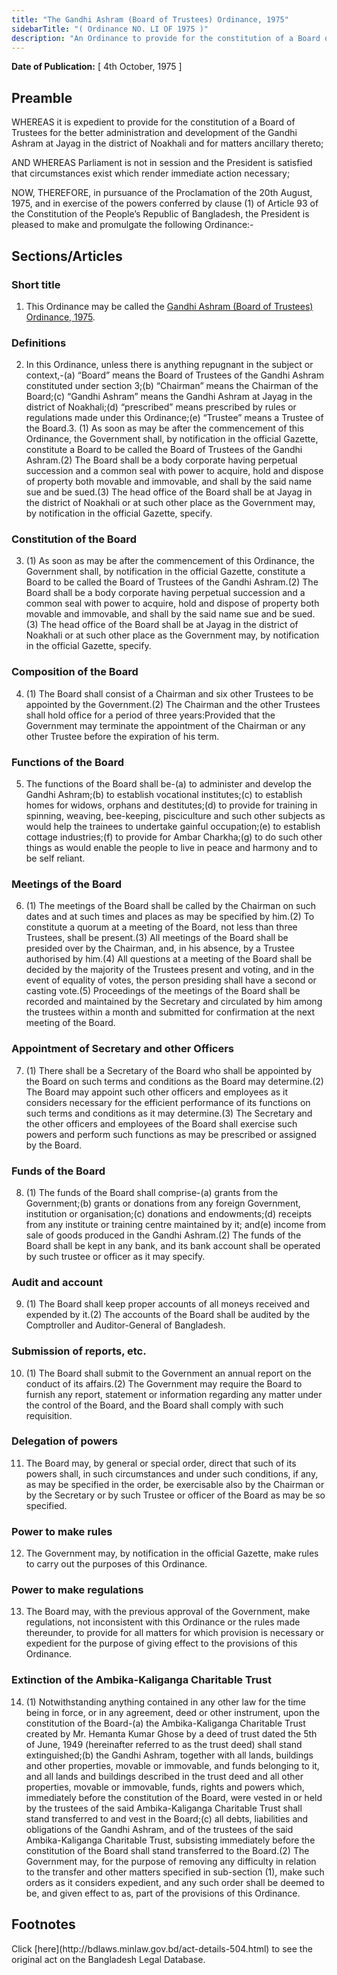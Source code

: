 ```yaml
---
title: "The Gandhi Ashram (Board of Trustees) Ordinance, 1975"
sidebarTitle: "( Ordinance NO. LI OF 1975 )"
description: "An Ordinance to provide for the constitution of a Board of Trustees for the better administration and development of the Gandhi Ashram at Jayag in the district of Noakhali."
---
```


**Date of Publication:** [ 4th October, 1975 ]

## Preamble

WHEREAS it is expedient to provide for the constitution of a Board of Trustees for the better administration and development of the Gandhi Ashram at Jayag in the district of Noakhali and for matters ancillary thereto;

AND WHEREAS Parliament is not in session and the President is satisfied that circumstances exist which render immediate action necessary;

NOW, THEREFORE, in pursuance of the Proclamation of the 20th August, 1975, and in exercise of the powers conferred by clause (1) of Article 93 of the Constitution of the People’s Republic of Bangladesh, the President is pleased to make and promulgate the following Ordinance:-

## Sections/Articles

### Short title

1. This Ordinance may be called the [Gandhi Ashram (Board of Trustees) Ordinance, 1975](/laws/act-504 "Gandhi Ashram (Board of Trustees) Ordinance, 1975").

### Definitions

2. In this Ordinance, unless there is anything repugnant in the subject or context,-(a) “Board” means the Board of Trustees of the Gandhi Ashram constituted under section 3;(b) “Chairman” means the Chairman of the Board;(c) “Gandhi Ashram” means the Gandhi Ashram at Jayag in the district of Noakhali;(d) “prescribed” means prescribed by rules or regulations made under this Ordinance;(e) “Trustee” means a Trustee of the Board.3. (1) As soon as may be after the commencement of this Ordinance, the Government shall, by notification in the official Gazette, constitute a Board to be called the Board of Trustees of the Gandhi Ashram.(2) The Board shall be a body corporate having perpetual succession and a common seal with power to acquire, hold and dispose of property both movable and immovable, and shall by the said name sue and be sued.(3) The head office of the Board shall be at Jayag in the district of Noakhali or at such other place as the Government may, by notification in the official Gazette, specify.

### Constitution of the Board

3. (1) As soon as may be after the commencement of this Ordinance, the Government shall, by notification in the official Gazette, constitute a Board to be called the Board of Trustees of the Gandhi Ashram.(2) The Board shall be a body corporate having perpetual succession and a common seal with power to acquire, hold and dispose of property both movable and immovable, and shall by the said name sue and be sued.(3) The head office of the Board shall be at Jayag in the district of Noakhali or at such other place as the Government may, by notification in the official Gazette, specify.

### Composition of the Board

4. (1) The Board shall consist of a Chairman and six other Trustees to be appointed by the Government.(2) The Chairman and the other Trustees shall hold office for a period of three years:Provided that the Government may terminate the appointment of the Chairman or any other Trustee before the expiration of his term.

### Functions of the Board

5. The functions of the Board shall be-(a) to administer and develop the Gandhi Ashram;(b) to establish vocational institutes;(c) to establish homes for widows, orphans and destitutes;(d) to provide for training in spinning, weaving, bee-keeping, pisciculture and such other subjects as would help the trainees to undertake gainful occupation;(e) to establish cottage industries;(f) to provide for Ambar Charkha;(g) to do such other things as would enable the people to live in peace and harmony and to be self reliant.

### Meetings of the Board

6. (1) The meetings of the Board shall be called by the Chairman on such dates and at such times and places as may be specified by him.(2) To constitute a quorum at a meeting of the Board, not less than three Trustees, shall be present.(3) All meetings of the Board shall be presided over by the Chairman, and, in his absence, by a Trustee authorised by him.(4) All questions at a meeting of the Board shall be decided by the majority of the Trustees present and voting, and in the event of equality of votes, the person presiding shall have a second or casting vote.(5) Proceedings of the meetings of the Board shall be recorded and maintained by the Secretary and circulated by him among the trustees within a month and submitted for confirmation at the next meeting of the Board.

### Appointment of Secretary and other Officers

7. (1) There shall be a Secretary of the Board who shall be appointed by the Board on such terms and conditions as the Board may determine.(2) The Board may appoint such other officers and employees as it considers necessary for the efficient performance of its functions on such terms and conditions as it may determine.(3) The Secretary and the other officers and employees of the Board shall exercise such powers and perform such functions as may be prescribed or assigned by the Board.

### Funds of the Board

8. (1) The funds of the Board shall comprise-(a) grants from the Government;(b) grants or donations from any foreign Government, institution or organisation;(c) donations and endowments;(d) receipts from any institute or training centre maintained by it; and(e) income from sale of goods produced in the Gandhi Ashram.(2) The funds of the Board shall be kept in any bank, and its bank account shall be operated by such trustee or officer as it may specify.

### Audit and account

9. (1) The Board shall keep proper accounts of all moneys received and expended by it.(2) The accounts of the Board shall be audited by the Comptroller and Auditor-General of Bangladesh.

### Submission of reports, etc.

10. (1) The Board shall submit to the Government an annual report on the conduct of its affairs.(2) The Government may require the Board to furnish any report, statement or information regarding any matter under the control of the Board, and the Board shall comply with such requisition.

### Delegation of powers

11. The Board may, by general or special order, direct that such of its powers shall, in such circumstances and under such conditions, if any, as may be specified in the order, be exercisable also by the Chairman or by the Secretary or by such Trustee or officer of the Board as may be so specified.

### Power to make rules

12. The Government may, by notification in the official Gazette, make rules to carry out the purposes of this Ordinance.

### Power to make regulations

13. The Board may, with the previous approval of the Government, make regulations, not inconsistent with this Ordinance or the rules made thereunder, to provide for all matters for which provision is necessary or expedient for the purpose of giving effect to the provisions of this Ordinance.

### Extinction of the Ambika-Kaliganga Charitable Trust

14. (1) Notwithstanding anything contained in any other law for the time being in force, or in any agreement, deed or other instrument, upon the constitution of the Board-(a) the Ambika-Kaliganga Charitable Trust created by Mr. Hemanta Kumar Ghose by a deed of trust dated the 5th of June, 1949 (hereinafter referred to as the trust deed) shall stand extinguished;(b) the Gandhi Ashram, together with all lands, buildings and other properties, movable or immovable, and funds belonging to it, and all lands and buildings described in the trust deed and all other properties, movable or immovable, funds, rights and powers which, immediately before the constitution of the Board, were vested in or held by the trustees of the said Ambika-Kaliganga Charitable Trust shall stand transferred to and vest in the Board;(c) all debts, liabilities and obligations of the Gandhi Ashram, and of the trustees of the said Ambika-Kaliganga Charitable Trust, subsisting immediately before the constitution of the Board shall stand transferred to the Board.(2) The Government may, for the purpose of removing any difficulty in relation to the transfer and other matters specified in sub-section (1), make such orders as it considers expedient, and any such order shall be deemed to be, and given effect to as, part of the provisions of this Ordinance.

## Footnotes

<Note>
  Click [here](http://bdlaws.minlaw.gov.bd/act-details-504.html) to see the original act on the Bangladesh Legal Database.
</Note>
